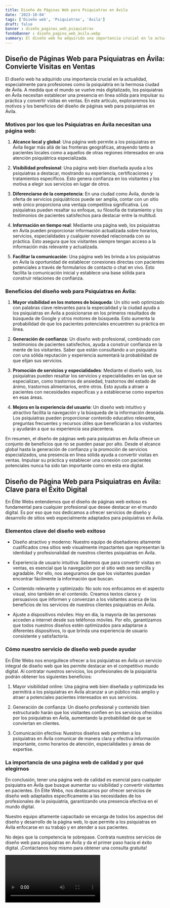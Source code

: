 ```yaml
---
title: Diseño de Páginas Web para Psiquiatras en Ávila
date: '2023-10-04'
tags: ['Diseño web', 'Psiquiatras', 'Ávila']
draft: false
banner : diseño_paginas_web_psiquiatras
fondoBanner : diseño_pagina_web_ávila.webp
summary: El diseño web ha adquirido una importancia crucial en la actualidad, especialmente para profesiones como la psiquiatría en la hermosa ciudad de Ávila. A medida que el mundo se vuelve más digitalizado, los psiquiatras en Ávila necesitan establecer una presencia en línea sólida para impulsar su práctica y convertir visitas en ventas. En este artículo, exploraremos los motivos y los beneficios del diseño de páginas web para psiquiatras en Ávila.
---
```


## Diseño de Páginas Web para Psiquiatras en Ávila: Convierte Visitas en Ventas

El diseño web ha adquirido una importancia crucial en la actualidad, especialmente para profesiones como la psiquiatría en la hermosa ciudad de Ávila. A medida que el mundo se vuelve más digitalizado, los psiquiatras en Ávila necesitan establecer una presencia en línea sólida para impulsar su práctica y convertir visitas en ventas. En este artículo, exploraremos los motivos y los beneficios del diseño de páginas web para psiquiatras en Ávila.

### Motivos por los que los Psiquiatras en Ávila necesitan una página web:

1. **Alcance local y global**: Una página web permite a los psiquiatras en Ávila llegar más allá de las fronteras geográficas, atrayendo tanto a pacientes locales como a aquellos de otras regiones interesados en una atención psiquiátrica especializada.

2. **Visibilidad profesional**: Una página web bien diseñada ayuda a los psiquiatras a destacar, mostrando su experiencia, certificaciones y tratamientos específicos. Esto genera confianza en los visitantes y los motiva a elegir sus servicios en lugar de otros.

3. **Diferenciarse de la competencia**: En una ciudad como Ávila, donde la oferta de servicios psiquiátricos puede ser amplia, contar con un sitio web único proporciona una ventaja competitiva significativa. Los psiquiatras pueden resaltar su enfoque, su filosofía de tratamiento y los testimonios de pacientes satisfechos para destacar entre la multitud.

4. **Información en tiempo real**: Mediante una página web, los psiquiatras en Ávila pueden proporcionar información actualizada sobre horarios, servicios, especialidades y cualquier novedad relacionada con su práctica. Esto asegura que los visitantes siempre tengan acceso a la información más relevante y actualizada.

5. **Facilitar la comunicación**: Una página web les brinda a los psiquiatras en Ávila la oportunidad de establecer conexiones directas con pacientes potenciales a través de formularios de contacto o chat en vivo. Esto facilita la comunicación inicial y establece una base sólida para construir relaciones de confianza.

### Beneficios del diseño web para Psiquiatras en Ávila:

1. **Mayor visibilidad en los motores de búsqueda**: Un sitio web optimizado con palabras clave relevantes para la especialidad y la ciudad ayuda a los psiquiatras en Ávila a posicionarse en los primeros resultados de búsqueda de Google y otros motores de búsqueda. Esto aumenta la probabilidad de que los pacientes potenciales encuentren su práctica en línea.

2. **Generación de confianza**: Un diseño web profesional, combinado con testimonios de pacientes satisfechos, ayuda a construir confianza en la mente de los visitantes. Saber que están consultando a un psiquiatra con una sólida reputación y experiencia aumentará la probabilidad de que elijan sus servicios.

3. **Promoción de servicios y especialidades**: Mediante el diseño web, los psiquiatras pueden resaltar los servicios y especialidades en las que se especializan, como trastornos de ansiedad, trastornos del estado de ánimo, trastornos alimentarios, entre otros. Esto ayuda a atraer a pacientes con necesidades específicas y a establecerse como expertos en esas áreas.

4. **Mejora en la experiencia del usuario**: Un diseño web intuitivo y atractivo facilita la navegación y la búsqueda de la información deseada. Los psiquiatras pueden proporcionar contenido educativo relevante, preguntas frecuentes y recursos útiles que beneficiarán a los visitantes y ayudarán a que su experiencia sea placentera.

En resumen, el diseño de páginas web para psiquiatras en Ávila ofrece un conjunto de beneficios que no se pueden pasar por alto. Desde el alcance global hasta la generación de confianza y la promoción de servicios especializados, una presencia en línea sólida ayuda a convertir visitas en ventas. Impulsar su práctica y establecer una conexión con pacientes potenciales nunca ha sido tan importante como en esta era digital.

<GifSeo />

<Cta />

## Diseño de Página Web para Psiquiatras en Ávila: Clave para el Éxito Digital

En Élite Webs entendemos que el diseño de páginas web exitoso es fundamental para cualquier profesional que desee destacar en el mundo digital. Es por eso que nos dedicamos a ofrecer servicios de diseño y desarrollo de sitios web especialmente adaptados para psiquiatras en Ávila. 

### Elementos clave del diseño web exitoso

- Diseño atractivo y moderno: Nuestro equipo de diseñadores altamente cualificados crea sitios web visualmente impactantes que representan la identidad y profesionalidad de nuestros clientes psiquiatras en Ávila.

- Experiencia de usuario intuitiva: Sabemos que para convertir visitas en ventas, es esencial que la navegación por el sitio web sea sencilla y agradable. Por ello, nos aseguramos de que los visitantes puedan encontrar fácilmente la información que buscan.

- Contenido relevante y optimizado: No solo nos enfocamos en el aspecto visual, sino también en el contenido. Creamos textos claros y persuasivos que informen y convenzan a los visitantes acerca de los beneficios de los servicios de nuestros clientes psiquiatras en Ávila.

- Ajuste a dispositivos móviles: Hoy en día, la mayoría de las personas acceden a internet desde sus teléfonos móviles. Por ello, garantizamos que todos nuestros diseños estén optimizados para adaptarse a diferentes dispositivos, lo que brinda una experiencia de usuario consistente y satisfactoria.

### Cómo nuestro servicio de diseño web puede ayudar

En Élite Webs nos enorgullece ofrecer a los psiquiatras en Ávila un servicio integral de diseño web que les permite destacar en el competitivo mundo digital. Al contratar nuestros servicios, los profesionales de la psiquiatría podrán obtener los siguientes beneficios:

1. Mayor visibilidad online: Una página web bien diseñada y optimizada les permitirá a los psiquiatras en Ávila alcanzar a un público más amplio y atraer a potenciales pacientes interesados en sus servicios.

2. Generación de confianza: Un diseño profesional y contenido bien estructurado harán que los visitantes confíen en los servicios ofrecidos por los psiquiatras en Ávila, aumentando la probabilidad de que se conviertan en clientes.

3. Comunicación efectiva: Nuestros diseños web permiten a los psiquiatras en Ávila comunicar de manera clara y efectiva información importante, como horarios de atención, especialidades y áreas de expertise.

### La importancia de una página web de calidad y por qué elegirnos

En conclusión, tener una página web de calidad es esencial para cualquier psiquiatra en Ávila que busque aumentar su visibilidad y convertir visitantes en pacientes. En Élite Webs, nos destacamos por ofrecer servicios de diseño web adaptados específicamente a las necesidades de los profesionales de la psiquiatría, garantizando una presencia efectiva en el mundo digital.

Nuestro equipo altamente capacitado se encarga de todos los aspectos del diseño y desarrollo de la página web, lo que permite a los psiquiatras en Ávila enfocarse en su trabajo y en atender a sus pacientes.

No dejes que la competencia te sobrepase. Contrata nuestros servicios de diseño web para psiquiatras en Ávila y da el primer paso hacia el éxito digital. ¡Contáctanos hoy mismo para obtener una consulta gratuita!

<Video />

<CtaBot job='Psiquiatras' city='Ávila'/>

<Gmaps query='Ávila+españa+maps' />